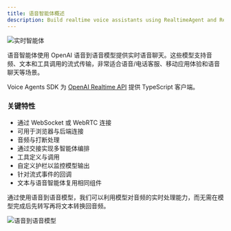 ```yaml
---
title: 语音智能体概述
description: Build realtime voice assistants using RealtimeAgent and RealtimeSession
---
```



![实时智能体](https://cdn.openai.com/API/docs/images/diagram-speech-to-speech.png)

语音智能体使用 OpenAI 语音到语音模型提供实时语音聊天。这些模型支持音频、文本和工具调用的流式传输，非常适合语音/电话客服、移动应用体验和语音聊天等场景。

Voice Agents SDK 为 [OpenAI Realtime API](https://platform.openai.com/docs/guides/realtime) 提供 TypeScript 客户端。

<LinkCard
  title="快速开始"
  href="/openai-agents-js/zh/guides/voice-agents/quickstart"
  description="使用 OpenAI Agents SDK 在几分钟内构建您的第一个实时语音助手。"
/>

### 关键特性

- 通过 WebSocket 或 WebRTC 连接
- 可用于浏览器与后端连接
- 音频与打断处理
- 通过交接实现多智能体编排
- 工具定义与调用
- 自定义护栏以监控模型输出
- 针对流式事件的回调
- 文本与语音智能体复用相同组件

通过使用语音到语音模型，我们可以利用模型对音频的实时处理能力，而无需在模型完成后先转写再将文本转换回音频。

![语音到语音模型](https://cdn.openai.com/API/docs/images/diagram-chained-agent.png)
